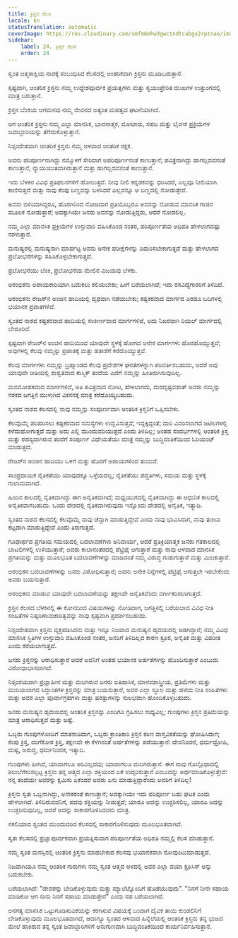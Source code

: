 ```yaml
---
title: ಕ್ರಿಸ್ತನ ಕೆಲಸ
locale: kn
statusTranslation: automatic
coverImage: https://res.cloudinary.com/xmfm6mhw3gwctndtcubgx2rptnae/image/upload/v1741354419/small_cover_la_gran_rebelion_28716e29d2.webp
sidebar:
    label: 24. ಕ್ರಿಸ್ತನ ಕೆಲಸ
    order: 24
---
```

ಸ್ವಂತ ಆತ್ಮಸಾಕ್ಷಿಯ ನಾಶಕ್ಕೆ ಸಂಬಂಧಿಸಿದ ಕೆಲಸದಲ್ಲಿ ಆಂತರಿಕವಾಗಿ ಕ್ರಿಸ್ತನು ಮೂಡಿಬರುತ್ತಾನೆ.

ಸ್ಪಷ್ಟವಾಗಿ, ಆಂತರಿಕ ಕ್ರಿಸ್ತನು ನಮ್ಮ ಉದ್ದೇಶಪೂರ್ವಕ ಪ್ರಯತ್ನಗಳು ಮತ್ತು ಸ್ವಯಂಪ್ರೇರಿತ ದುಃಖಗಳ ಉತ್ತುಂಗದಲ್ಲಿ ಮಾತ್ರ ಬರುತ್ತಾನೆ.

ಕ್ರಿಸ್ತನ ಬೆಂಕಿಯ ಆಗಮನವು ನಮ್ಮ ಜೀವನದ ಅತ್ಯಂತ ಮಹತ್ವದ ಘಟನೆಯಾಗಿದೆ.

ಆಗ ಆಂತರಿಕ ಕ್ರಿಸ್ತನು ನಮ್ಮ ಎಲ್ಲಾ ಮಾನಸಿಕ, ಭಾವನಾತ್ಮಕ, ಮೋಟಾರು, ಸಹಜ ಮತ್ತು ಲೈಂಗಿಕ ಪ್ರಕ್ರಿಯೆಗಳ ಜವಾಬ್ದಾರಿಯನ್ನು ತೆಗೆದುಕೊಳ್ಳುತ್ತಾನೆ.

ನಿಸ್ಸಂದೇಹವಾಗಿ ಆಂತರಿಕ ಕ್ರಿಸ್ತನು ನಮ್ಮ ಆಳವಾದ ಆಂತರಿಕ ರಕ್ಷಕ.

ಅವನು ಪರಿಪೂರ್ಣನಾಗಿದ್ದು ನಮ್ಮೊಳಗೆ ಸೇರಿದಾಗ ಅಪರಿಪೂರ್ಣನಂತೆ ಕಾಣುತ್ತಾನೆ; ಪವಿತ್ರನಾಗಿದ್ದು ಹಾಗಲ್ಲದವನಂತೆ ಕಾಣುತ್ತಾನೆ, ನ್ಯಾಯಯುತವಾಗಿರುತ್ತಾನೆ ಮತ್ತು ಹಾಗಲ್ಲದವನಂತೆ ಕಾಣುತ್ತಾನೆ.

ಇದು ಬೆಳಕಿನ ವಿವಿಧ ಪ್ರತಿಫಲನಗಳಿಗೆ ಹೋಲುತ್ತದೆ. ನೀವು ನೀಲಿ ಕನ್ನಡಕವನ್ನು ಧರಿಸಿದರೆ, ಎಲ್ಲವೂ ನೀಲಿಯಾಗಿ ಕಾಣಿಸುತ್ತದೆ ಮತ್ತು ನಾವು ಕೆಂಪು ಬಣ್ಣವನ್ನು ಬಳಸಿದರೆ ಎಲ್ಲವನ್ನೂ ಆ ಬಣ್ಣದಲ್ಲಿ ನೋಡುತ್ತೇವೆ.

ಅವನು ಬಿಳಿಯಾಗಿದ್ದರೂ, ಹೊರಗಿನಿಂದ ನೋಡಿದಾಗ ಪ್ರತಿಯೊಬ್ಬರೂ ಅವನನ್ನು ನೋಡುವ ಮಾನಸಿಕ ಗಾಜಿನ ಮೂಲಕ ನೋಡುತ್ತಾರೆ; ಅದಕ್ಕಾಗಿಯೇ ಜನರು ಅವನನ್ನು ನೋಡುತ್ತಿದ್ದರು, ಆದರೆ ನೋಡಲಿಲ್ಲ.

ನಮ್ಮ ಎಲ್ಲಾ ಮಾನಸಿಕ ಪ್ರಕ್ರಿಯೆಗಳ ಉಸ್ತುವಾರಿ ವಹಿಸಿಕೊಂಡ ನಂತರ, ಪರಿಪೂರ್ಣತೆಯ ಅಧಿಪತಿ ಹೇಳಲಾಗದಷ್ಟು ನರಳುತ್ತಾನೆ.

ಮನುಷ್ಯರಲ್ಲಿ ಮನುಷ್ಯನಾಗಿ ಮಾರ್ಪಟ್ಟ ಅವನು ಅನೇಕ ಪರೀಕ್ಷೆಗಳನ್ನು ಎದುರಿಸಬೇಕಾಗುತ್ತದೆ ಮತ್ತು ಹೇಳಲಾಗದ ಪ್ರಲೋಭನೆಗಳನ್ನು ಸಹಿಸಿಕೊಳ್ಳಬೇಕಾಗುತ್ತದೆ.

ಪ್ರಲೋಭನೆಯು ಬೆಂಕಿ, ಪ್ರಲೋಭನೆಯ ಮೇಲಿನ ವಿಜಯವು ಬೆಳಕು.

ಆರಂಭಿಕನು ಅಪಾಯಕಾರಿಯಾಗಿ ಬದುಕಲು ಕಲಿಯಬೇಕು; ಹೀಗೆ ಬರೆಯಲಾಗಿದೆ; ಇದು ರಸವಿದ್ಯೆಗಾರರಿಗೆ ತಿಳಿದಿದೆ.

ಆರಂಭಿಕನು ರೇಜರ್‌ನ ಅಂಚಿನ ಹಾದಿಯಲ್ಲಿ ದೃಢವಾಗಿ ನಡೆಯಬೇಕು; ಕಷ್ಟಕರವಾದ ಮಾರ್ಗದ ಎರಡೂ ಬದಿಗಳಲ್ಲಿ ಭಯಾನಕ ಪ್ರಪಾತಗಳಿವೆ.

ಸ್ವಂತದ ನಾಶದ ಕಷ್ಟಕರವಾದ ಹಾದಿಯಲ್ಲಿ ಸಂಕೀರ್ಣವಾದ ಮಾರ್ಗಗಳಿವೆ, ಅದು ನಿಖರವಾಗಿ ರಿಯಲ್ ಮಾರ್ಗದಲ್ಲಿ ಬೇರೂರಿದೆ.

ಸ್ಪಷ್ಟವಾಗಿ ರೇಜರ್‌ನ ಅಂಚಿನ ಹಾದಿಯಿಂದ ಯಾವುದೇ ಸ್ಥಳಕ್ಕೆ ಹೋಗದ ಅನೇಕ ಮಾರ್ಗಗಳು ಹೊರಹೊಮ್ಮುತ್ತವೆ; ಅವುಗಳಲ್ಲಿ ಕೆಲವು ನಮ್ಮನ್ನು ಪ್ರಪಾತಕ್ಕೆ ಮತ್ತು ಹತಾಶೆಗೆ ಕರೆದೊಯ್ಯುತ್ತವೆ.

ಕೆಲವು ಮಾರ್ಗಗಳು ನಮ್ಮನ್ನು ಬ್ರಹ್ಮಾಂಡದ ಕೆಲವು ಪ್ರದೇಶಗಳ ಘನತೆಗಳನ್ನಾಗಿ ಪರಿವರ್ತಿಸಬಹುದು, ಆದರೆ ಅವು ಯಾವುದೇ ರೀತಿಯಲ್ಲಿ ಶಾಶ್ವತವಾದ ಕಾಸ್ಮಿಕ್ ತಂದೆಯ ಎದೆಗೆ ನಮ್ಮನ್ನು ಹಿಂತಿರುಗಿಸುವುದಿಲ್ಲ.

ಮನಮೋಹಕವಾದ ಮಾರ್ಗಗಳಿವೆ, ಅತಿ ಪವಿತ್ರವಾದ ನೋಟ, ಹೇಳಲಾಗದು, ದುರದೃಷ್ಟವಶಾತ್ ಅವರು ನಮ್ಮನ್ನು ನರಕದ ಜಗತ್ತಿನ ಮುಳುಗಿದ ವಿಕಸನಕ್ಕೆ ಮಾತ್ರ ಕರೆದೊಯ್ಯಬಹುದು.

ಸ್ವಂತದ ನಾಶದ ಕೆಲಸದಲ್ಲಿ ನಾವು ನಮ್ಮನ್ನು ಸಂಪೂರ್ಣವಾಗಿ ಆಂತರಿಕ ಕ್ರಿಸ್ತನಿಗೆ ಒಪ್ಪಿಸಬೇಕು.

ಕೆಲವೊಮ್ಮೆ ಪರಿಹರಿಸಲು ಕಷ್ಟಕರವಾದ ಸಮಸ್ಯೆಗಳು ಉದ್ಭವಿಸುತ್ತವೆ; ಇದ್ದಕ್ಕಿದ್ದಂತೆ; ದಾರಿ ವಿವರಿಸಲಾಗದ ಜಟಿಲಗಳಲ್ಲಿ ಕಳೆದುಹೋಗುತ್ತದೆ ಮತ್ತು ಅದು ಎಲ್ಲಿ ಮುಂದುವರಿಯುತ್ತದೆ ಎಂದು ತಿಳಿದಿಲ್ಲ; ಅಂತಹ ಸಂದರ್ಭಗಳಲ್ಲಿ ಆಂತರಿಕ ಕ್ರಿಸ್ತ ಮತ್ತು ರಹಸ್ಯವಾಗಿರುವ ತಂದೆಗೆ ಸಂಪೂರ್ಣ ವಿಧೇಯತೆಯು ಮಾತ್ರ ನಮ್ಮನ್ನು ಬುದ್ಧಿವಂತಿಕೆಯಿಂದ ಓರಿಯಂಟ್ ಮಾಡುತ್ತದೆ.

ರೇಜರ್‌ನ ಅಂಚಿನ ಹಾದಿಯು ಒಳಗೆ ಮತ್ತು ಹೊರಗೆ ಅಪಾಯಗಳಿಂದ ತುಂಬಿದೆ.

ಸಾಂಪ್ರದಾಯಿಕ ನೈತಿಕತೆಯು ಯಾವುದಕ್ಕೂ ಒಳ್ಳೆಯದಲ್ಲ; ನೈತಿಕತೆಯು ಪದ್ಧತಿಗಳು, ಸಮಯ ಮತ್ತು ಸ್ಥಳಕ್ಕೆ ಗುಲಾಮವಾಗಿದೆ.

ಹಿಂದಿನ ಕಾಲದಲ್ಲಿ ನೈತಿಕವಾಗಿದ್ದು ಈಗ ಅನೈತಿಕವಾಗಿದೆ; ಮಧ್ಯಯುಗದಲ್ಲಿ ನೈತಿಕವಾಗಿದ್ದು ಈ ಆಧುನಿಕ ಕಾಲದಲ್ಲಿ ಅನೈತಿಕವಾಗಬಹುದು. ಒಂದು ದೇಶದಲ್ಲಿ ನೈತಿಕವಾಗಿರುವುದು ಇನ್ನೊಂದು ದೇಶದಲ್ಲಿ ಅನೈತಿಕ, ಇತ್ಯಾದಿ.

ಸ್ವಂತದ ನಾಶದ ಕೆಲಸದಲ್ಲಿ ಕೆಲವೊಮ್ಮೆ ನಾವು ಚೆನ್ನಾಗಿ ಮಾಡುತ್ತಿದ್ದೇವೆ ಎಂದು ನಾವು ಭಾವಿಸಿದಾಗ, ನಾವು ತುಂಬಾ ಕೆಟ್ಟದಾಗಿ ಮಾಡುತ್ತಿದ್ದೇವೆ ಎಂದು ತಿರುಗುತ್ತದೆ.

ಗೂಢಾರ್ಥದ ಪ್ರಗತಿಯ ಸಮಯದಲ್ಲಿ ಬದಲಾವಣೆಗಳು ಅನಿವಾರ್ಯ, ಆದರೆ ಪ್ರತಿಕ್ರಿಯಾತ್ಮಕ ಜನರು ಗತಕಾಲದಲ್ಲಿ ಬಾಟಲಿಗಳಲ್ಲಿ ಉಳಿಯುತ್ತಾರೆ; ಅವರು ಕಾಲಾನಂತರದಲ್ಲಿ ಪೆಟ್ರಿಫೈ ಆಗುತ್ತಾರೆ ಮತ್ತು ನಾವು ಆಳವಾದ ಮಾನಸಿಕ ಪ್ರಗತಿಯನ್ನು ಮತ್ತು ಮೂಲಭೂತ ಬದಲಾವಣೆಗಳನ್ನು ಮಾಡಿದಂತೆ ನಮ್ಮ ವಿರುದ್ಧ ಗುಡುಗುತ್ತಾರೆ ಮತ್ತು ಮಿಂಚುತ್ತಾರೆ.

ಆರಂಭಿಕನ ಬದಲಾವಣೆಗಳನ್ನು ಜನರು ವಿರೋಧಿಸುತ್ತಾರೆ; ಅವನು ಅನೇಕ ನಿನ್ನೆಗಳಲ್ಲಿ ಪೆಟ್ರಿಫೈ ಆಗುತ್ತಲೇ ಇರಬೇಕೆಂದು ಅವರು ಬಯಸುತ್ತಾರೆ.

ಆರಂಭಿಕನು ಮಾಡುವ ಯಾವುದೇ ಬದಲಾವಣೆಯನ್ನು ತಕ್ಷಣವೇ ಅನೈತಿಕವೆಂದು ವರ್ಗೀಕರಿಸಲಾಗುತ್ತದೆ.

ಕ್ರಿಸ್ತನ ಕೆಲಸದ ಬೆಳಕಿನಲ್ಲಿ ಈ ಕೋನದಿಂದ ವಿಷಯಗಳನ್ನು ನೋಡಿದಾಗ, ಜಗತ್ತಿನಲ್ಲಿ ಬರೆಯಲಾದ ವಿವಿಧ ನೀತಿ ಸಂಹಿತೆಗಳ ನಿಷ್ಪರಿಣಾಮಕಾರಿತ್ವವನ್ನು ನಾವು ಸ್ಪಷ್ಟವಾಗಿ ಪ್ರದರ್ಶಿಸಬಹುದು.

ನಿಸ್ಸಂದೇಹವಾಗಿ ಕ್ರಿಸ್ತನು ವ್ಯಕ್ತಪಡಿಸಿದನು ಮತ್ತು ಇನ್ನೂ ನಿಜವಾದ ಮನುಷ್ಯನ ಹೃದಯದಲ್ಲಿ ಅಡಗಿದ್ದಾನೆ; ನಮ್ಮ ವಿವಿಧ ಮಾನಸಿಕ ಸ್ಥಿತಿಗಳ ಉಸ್ತುವಾರಿ ವಹಿಸಿಕೊಂಡ ನಂತರ, ಜನರಿಗೆ ತಿಳಿದಿಲ್ಲದ ಕಾರಣ ಕ್ರೂರ, ಅನೈತಿಕ ಮತ್ತು ವಿಪರೀತ ಎಂದು ಕರೆಯಲಾಗುತ್ತದೆ.

ಜನರು ಕ್ರಿಸ್ತನನ್ನು ಆರಾಧಿಸುತ್ತಾರೆ ಆದರೆ ಅವನಿಗೆ ಅಂತಹ ಭಯಾನಕ ಅರ್ಹತೆಗಳನ್ನು ಹೊಂದಿಸುತ್ತಾರೆ ಎಂಬುದು ವಿರೋಧಾಭಾಸವಾಗಿದೆ.

ನಿಸ್ಸಂಶಯವಾಗಿ ಪ್ರಜ್ಞಾಹೀನ ಮತ್ತು ಮಲಗಿರುವ ಜನರು ಐತಿಹಾಸಿಕ, ಮಾನವಶಾಸ್ತ್ರೀಯ, ಪ್ರತಿಮೆಗಳು ಮತ್ತು ಮುರಿಯಲಾಗದ ಸಿದ್ಧಾಂತಗಳ ಕ್ರಿಸ್ತನನ್ನು ಮಾತ್ರ ಬಯಸುತ್ತಾರೆ, ಅವರ ಎಲ್ಲಾ ಸ್ಥೂಲ ಮತ್ತು ಹಳೆಯ ನೀತಿ ಸಂಹಿತೆಗಳು ಮತ್ತು ಅವರ ಎಲ್ಲಾ ಪೂರ್ವಾಗ್ರಹಗಳು ಮತ್ತು ಷರತ್ತುಗಳನ್ನು ಸುಲಭವಾಗಿ ಹೊಂದಿಕೊಳ್ಳಬಹುದು.

ಜನರು ಮನುಷ್ಯನ ಹೃದಯದಲ್ಲಿ ಆಂತರಿಕ ಕ್ರಿಸ್ತನನ್ನು ಎಂದಿಗೂ ಗ್ರಹಿಸಲು ಸಾಧ್ಯವಿಲ್ಲ; ಗುಂಪುಗಳು ಕ್ರಿಸ್ತನ ಪ್ರತಿಮೆಯನ್ನು ಮಾತ್ರ ಆರಾಧಿಸುತ್ತವೆ ಮತ್ತು ಅಷ್ಟೆ.

ಒಬ್ಬರು ಗುಂಪುಗಳೊಂದಿಗೆ ಮಾತನಾಡಿದಾಗ, ಒಬ್ಬರು ಕ್ರಾಂತಿಕಾರಿ ಕ್ರಿಸ್ತನ ಕಠಿಣ ವಾಸ್ತವಿಕತೆಯನ್ನು ಘೋಷಿಸಿದಾಗ; ಕೆಂಪು ಕ್ರಿಸ್ತ, ದಂಗೆಕೋರ ಕ್ರಿಸ್ತ, ತಕ್ಷಣವೇ ಈ ಕೆಳಗಿನಂತೆ ಅರ್ಹತೆಗಳನ್ನು ಪಡೆಯುತ್ತಾನೆ: ದೇವನಿಂದನೆ, ಧರ್ಮದ್ರೋಹಿ, ದುಷ್ಟ, ಅಶುದ್ಧ, ಧರ್ಮನಿಂದಕ, ಇತ್ಯಾದಿ.

ಗುಂಪುಗಳು ಹೀಗಿವೆ, ಯಾವಾಗಲೂ ಅರಿವಿಲ್ಲದವು; ಯಾವಾಗಲೂ ಮಲಗಿರುತ್ತಾನೆ. ಈಗ ನಾವು ಗೊಲ್ಗೊಥಾದಲ್ಲಿ ಶಿಲುಬೆಗೇರಿಸಲ್ಪಟ್ಟ ಕ್ರಿಸ್ತನು ತನ್ನ ಆತ್ಮದ ಎಲ್ಲಾ ಶಕ್ತಿಯಿಂದ ಏಕೆ ಉದ್ಗರಿಸುತ್ತಾನೆ ಎಂಬುದನ್ನು ಅರ್ಥಮಾಡಿಕೊಳ್ಳುತ್ತೇವೆ: ನನ್ನ ತಂದೆಯೇ ಅವರನ್ನು ಕ್ಷಮಿಸು ಏಕೆಂದರೆ ಅವರು ಏನು ಮಾಡುತ್ತಿದ್ದಾರೆಂದು ಅವರಿಗೆ ತಿಳಿದಿಲ್ಲ!

ಕ್ರಿಸ್ತನು ಸ್ವತಃ ಒಬ್ಬನಾಗಿದ್ದು, ಅನೇಕರಂತೆ ಕಾಣುತ್ತಾನೆ; ಅದಕ್ಕಾಗಿಯೇ ಇದು ಪರಿಪೂರ್ಣ ಬಹು ಘಟಕ ಎಂದು ಹೇಳಲಾಗಿದೆ. ತಿಳಿದಿರುವವನಿಗೆ, ಪದವು ಶಕ್ತಿಯನ್ನು ನೀಡುತ್ತದೆ; ಯಾರೂ ಅದನ್ನು ಉಚ್ಚರಿಸಲಿಲ್ಲ, ಯಾರೂ ಅದನ್ನು ಉಚ್ಚರಿಸುವುದಿಲ್ಲ, ಆದರೆ ಅದನ್ನು ಸಾಕಾರಗೊಳಿಸಿದವನು ಮಾತ್ರ.

ನಕಲಿಯಾದ ಸ್ವಂತದ ಮುಂದುವರಿದ ಕೆಲಸದಲ್ಲಿ ಸಾಕಾರಗೊಳಿಸುವುದು ಮೂಲಭೂತವಾಗಿದೆ.

ಸ್ವತಃ ಕೆಲಸದಲ್ಲಿ ಪ್ರಜ್ಞಾಪೂರ್ವಕವಾಗಿ ಪ್ರಯತ್ನಿಸುವಾಗ ಪರಿಪೂರ್ಣತೆಯ ಅಧಿಪತಿ ನಮ್ಮಲ್ಲಿ ಕೆಲಸ ಮಾಡುತ್ತಾನೆ.

ನಮ್ಮ ಸ್ವಂತ ಮನಸ್ಸಿನಲ್ಲಿ ಆಂತರಿಕ ಕ್ರಿಸ್ತನು ಮಾಡಬೇಕಾದ ಕೆಲಸವು ಭಯಾನಕವಾಗಿ ನೋವುಂಟುಮಾಡುತ್ತದೆ.

ನಿಜವಾಗಿಯೂ ನಮ್ಮ ಆಂತರಿಕ ಗುರುಗಳು ನಮ್ಮ ಸ್ವಂತ ಆತ್ಮದ ಆಳದಲ್ಲಿ ಅವರ ಎಲ್ಲಾ ವಯಾ ಕ್ರೂಸಿಸ್ ಅನ್ನು ಬದುಕಬೇಕು.

ಬರೆಯಲಾಗಿದೆ: "ದೇವರನ್ನು ಬೇಡಿಕೊಳ್ಳುವುದು ಮತ್ತು ಮ್ಯಾಲೆಟ್ನೊಂದಿಗೆ ಹೊಡೆಯುವುದು". "ನಿನಗೆ ನೀನೇ ಸಹಾಯ ಮಾಡಿಕೋ ಆಗ ನಾನು ನಿನಗೆ ಸಹಾಯ ಮಾಡುತ್ತೇನೆ" ಎಂದು ಸಹ ಬರೆಯಲಾಗಿದೆ.

ಅನಗತ್ಯ ಮಾನಸಿಕ ಒಟ್ಟುಗೂಡಿಸುವಿಕೆಯನ್ನು ಕರಗಿಸುವ ವಿಷಯಕ್ಕೆ ಬಂದಾಗ ದೈವಿಕ ತಾಯಿ ಕುಂಡಲಿನಿಗೆ ಬೇಡಿಕೊಳ್ಳುವುದು ಮೂಲಭೂತವಾಗಿದೆ, ಆದಾಗ್ಯೂ ಸ್ವಂತದ ಆಳವಾದ ಹಿನ್ನೆಲೆಯಲ್ಲಿ ಆಂತರಿಕ ಕ್ರಿಸ್ತನು ತನ್ನ ಭುಜದ ಮೇಲೆ ಹಾಕಿರುವ ತನ್ನ ಸ್ವಂತ ಜವಾಬ್ದಾರಿಗಳಿಗೆ ಅನುಗುಣವಾಗಿ ಬುದ್ಧಿವಂತಿಕೆಯಿಂದ ಕಾರ್ಯನಿರ್ವಹಿಸುತ್ತಾನೆ.
